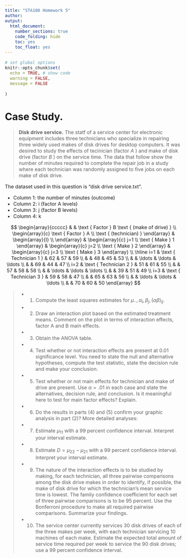 ```yaml
---
title: "STA106 Homework 5"
author: 
output:
  html_document:
    number_sections: true
    code_folding: hide
    toc: yes
    toc_float: yes
---
```


<style type="text/css">
  body{
  font-size: 12pt;
}
</style>
  
```r
# set global options
knitr::opts_chunk$set(
  echo = TRUE, # show code 
  warning = FALSE,  
  message = FALSE
  
) 
```
 
# Case Study. {-}

> **Disk drive service.** The statf of a service center for electronic equipment includes three technicians who specialize in repairing three widely used makes of disk drives for desktop computers. It was desired to study the effects of tecinician (factor $A$ ) and make of disk drive (factor $B$ ) on the service time. The data that follow show the number of minutes required to complete the repair job in a study where each technician was randomly assigned to five jobs on each make of disk drive.

 
The dataset used in this question is "disk drive service.txt".

* Column 1: the number of minutes (outcome)
* Column 2: i (factor A levels)
* Column 3: j (factor B levels)
* Column 4: k



$$
\begin{array}{ccccc} 
& & \text { Factor } B \text { (make of drive) } \\
\begin{array}{c}
\text { Factor } A \\
\text { (technician) }
\end{array} & \begin{array}{l}
 \\
\end{array} & \begin{array}{c}
j=1 \\
\text { Make } 1
\end{array} & \begin{array}{c}
j=2 \\
\text { Make } 2
\end{array} & \begin{array}{c}
j=3 \\
\text { Make } 3
\end{array} \\
\hline i=1 & \text { Technician 1 } & 62 & 57 & 59 \\
& & 48 & 45 & 53 \\
& & \ldots & \ldots & \ldots \\
& & 69 & 44 & 47 \\
i=2 & \text { Technician 2 } & 51 & 61 & 55 \\
& & 57 & 58 & 58 \\
& & \ldots & \ldots & \ldots \\
& & 39 & 51 & 49 \\
i=3 & \text { Technician 3 } & 59 & 58 & 47 \\
& & 65 & 63 & 56 \\
& & \ldots & \ldots & \ldots \\
& & 70 & 60 & 50
\end{array}
$$


> - (1) Compute the least squares estimates for $\mu_{\cdot \cdot}, \alpha_{i}, \beta_{j}, ( \alpha \beta )_{i j}$.
- (2) Draw an interaction plot based on the estimated treatment means. Comment on the plot in terms of interaction effects, factor A and B main effects.
- (3) Obtain the ANOVA table. 
- (4) Test whether or not interaction effects are present at 0.01 significance level. You need to state the null and alternative hypotheses, compute the test statistic, state the decision rule and make your conclusion.
- (5) Test whether or not main effects for technician and make of drive are present. Use $\alpha=.01$ in each case and state the alternatives, decision rule, and conclusion. Is it meaningful here to test for main factor effects? Explain.
- (6) Do the results in parts (4) and (5) confirm your graphic analysis in part (2)?
More detailed analyses:
- (7) Estimate $\mu_{11}$ with a 99 percent confidence interval. Interpret your interval estimate.
- (8) Estimate $D=\mu_{22}-\mu_{21}$ with a 99 percent confidence interval. Interpret your interval estimate.
- (9) The nature of the interaction effects is to be studied by making, for each technician, all three pairwise comparisons among the disk drive makes in order to identify, if possible, the make of disk drive for which the technician's mean service time is lowest. The family confidence coefficient for each set of three pairwise comparisons is to be 95 percent. Use the Bonferroni procedure to make all required pairwise comparisons. Summarize your findings.
- (10) The service center currently services 30 disk drives of each of the three makes per week, with each technician servicing 10 machines of each make. Estimate the expected total amount of service time required per week to service the 90 disk drives; use a 99 percent confidence interval.
 